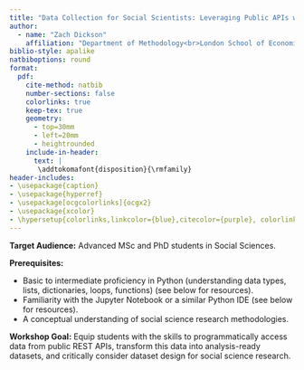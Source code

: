 ```yaml
---
title: "Data Collection for Social Scientists: Leveraging Public APIs with Python"
author: 
  - name: "Zach Dickson"
    affiliation: "Department of Methodology<br>London School of Economics"
biblio-style: apalike
natbiboptions: round
format:
  pdf:
    cite-method: natbib
    number-sections: false
    colorlinks: true
    keep-tex: true
    geometry:
      - top=30mm
      - left=20mm
      - heightrounded
    include-in-header:
      text: |
       \addtokomafont{disposition}{\rmfamily}
header-includes:
- \usepackage{caption}
- \usepackage{hyperref}
- \usepackage[ocgcolorlinks]{ocgx2}
- \usepackage{xcolor}
- \hypersetup{colorlinks,linkcolor={blue},citecolor={purple}, colorlinks=true, citecolor={blue}, urlcolor={blue}}
---
```





**Target Audience:** Advanced MSc and PhD students in Social Sciences.

**Prerequisites:**

- Basic to intermediate proficiency in Python (understanding data types, lists, dictionaries, loops, functions) (see below for resources).
- Familiarity with the Jupyter Notebook or a similar Python IDE (see below for resources).
- A conceptual understanding of social science research methodologies.

**Workshop Goal:** Equip students with the skills to programmatically access data from public REST APIs, transform this data into analysis-ready datasets, and critically consider dataset design for social science research.

